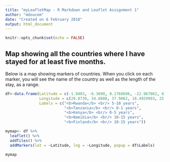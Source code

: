 ```yaml
---
title: "myLeafletMap - R Markdown and Leaflet Assignment 1"
author: "mdoucem"
date: "Created on 6 February 2018"
output: html_document
---
```


```r
knitr::opts_chunk$set(echo = FALSE)
```

## Map showing all the countries where I have stayed for at least five months.

Below is a map showing markers of countries. When you click on each marker, you will see the name of the country as well as the length of the stay, as a range.

```r
df<-data.frame(Latitude = c(-1.9403, -6.3690, 0.1768696, -22.967062, 61.9241), 
               Longitude = c(29.8739, 34.8888, 37.9062, 18.4929993, 25.7482),
               Labels = c("<b>Rwanda</b> <br/> 5-10 years", 
                          "<b>Tanzania</b> <br/> 0-1 years",
                          "<b>Kenya</b> <br/> 0-5 years",
                          "<b>Namibia</b> <br/> 10-15 years",
                          "<b>Finland</b> <br/> 10-15 years"))

```


```r
mymap<- df %>% 
  leaflet() %>%
  addTiles() %>%
  addMarkers(lat = ~Latitude, lng = ~Longitude, popup = df$Labels)

```
```r
mymap
```

